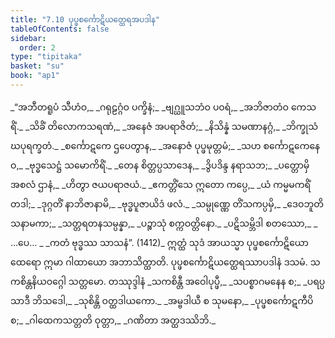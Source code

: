 ```yaml
---
title: "7.10 ပုပ္ဖစင်္ကောဋိယတ္ထေရအပဒါန"
tableOfContents: false
sidebar:
  order: 2
type: "tipitaka"
basket: "su"
book: "ap1"
---
```



<DynamicBreadcrumb />

<Division number="68" book="ap1">

<Paragraph number="1576" type="verses" book="ap1">
_“အဘီတရူပံ သီဟံဝ,_  
_ဂရုဠဂ္ဂံဝ ပက္ခိနံ;_  
_ဗျဂ္ဃူသဘံဝ ပဝရံ,_  
_အဘိဇာတံဝ ကေသရိံ._  

</Paragraph>

</Division>
<Division number="69" book="ap1">

<Paragraph number="1577" type="verses" book="ap1">
_သိခိံ တိလောကသရဏံ,_  
_အနေဇံ အပရာဇိတံ;_  
_နိသိန္နံ သမဏာနဂ္ဂံ,_  
_ဘိက္ခုသံဃပုရက္ခတံ._  

</Paragraph>

</Division>
<Division number="70" book="ap1">

<Paragraph number="1578" type="verses" book="ap1">
_စင်္ကောဋကေ ဌပေတွာန,_  
_အနောဇံ ပုပ္ဖမုတ္တမံ;_  
_သဟ စင်္ကောဋကေနေဝ,_  
_ဗုဒ္ဓသေဋ္ဌံ သမောကိရိံ._  

</Paragraph>

</Division>
<Division number="71" book="ap1">

<Paragraph number="1579" type="verses" book="ap1">
_တေန စိတ္တပ္ပသာဒေန,_  
_ဒွိပဒိန္ဒ နရာသဘ;_  
_ပတ္တောမှိ အစလံ ဌာနံ,_  
_ဟိတွာ ဇယပရာဇယံ._  

</Paragraph>

</Division>
<Division number="72" book="ap1">

<Paragraph number="1580" type="verses" book="ap1">
_ဧကတ္တိံသေ ဣတော ကပ္ပေ,_  
_ယံ ကမ္မမကရိံ တဒါ;_  
_ဒုဂ္ဂတိံ နာဘိဇာနာမိ,_  
_ဗုဒ္ဓပူဇာယိဒံ ဖလံ._  

</Paragraph>

</Division>
<Division number="73" book="ap1">

<Paragraph number="1581" type="verses" book="ap1">
_သမ္ပုဏ္ဏေ တိံသကပ္ပမှိ,_  
_ဒေဝဘူတိသနာမကာ;_  
_သတ္တရတနသမ္ပန္နာ,_  
_ပဉ္စာသုံ စက္ကဝတ္တိနော._  

</Paragraph>

</Division>
<Division number="74" book="ap1">

<Paragraph number="1582" type="verses" book="ap1">
_ပဋိသမ္ဘိဒါ စတဿော,_  
_ …ပေ… _  
_ကတံ ဗုဒ္ဓဿ သာသနံ”. (1412)_  

</Paragraph>

<Paragraph number="1583" book="ap1">
ဣတ္ထံ သုဒံ အာယသ္မာ ပုပ္ဖစင်္ကောဋိယော ထေရော ဣမာ ဂါထာယော အဘာသိတ္ထာတိ.

</Paragraph>
</Division>

<Paragraph number="1584" type="center" book="ap1">
ပုပ္ဖစင်္ကောဋိယတ္ထေရဿာပဒါနံ ဒသမံ.



</Paragraph>

<Paragraph number="1585" type="center" book="ap1">
သကစိန္တနိယဝဂ္ဂေါ သတ္တမော.



</Paragraph>

<Paragraph number="1586" type="center" book="ap1">
တဿုဒ္ဒါနံ


</Paragraph>

<Paragraph number="1587" type="verses" book="ap1">
_သကစိန္တီ အဝေါပုပ္ဖီ,_  
_သပစ္စာဂမနေန စ;_  
_ပရပ္ပသာဒီ ဘိသဒေါ,_  
_သုစိန္တိ ဝတ္ထဒါယကော._  

</Paragraph>

<Paragraph number="1588" type="verses" book="ap1">
_အမ္ဗဒါယီ စ သုမနော,_  
_ပုပ္ဖစင်္ကောဋကီပိ စ;_  
_ဂါထေကသတ္တတိ ဝုတ္တာ,_  
_ဂဏိတာ အတ္ထဒဿိဘိ._
</Paragraph>